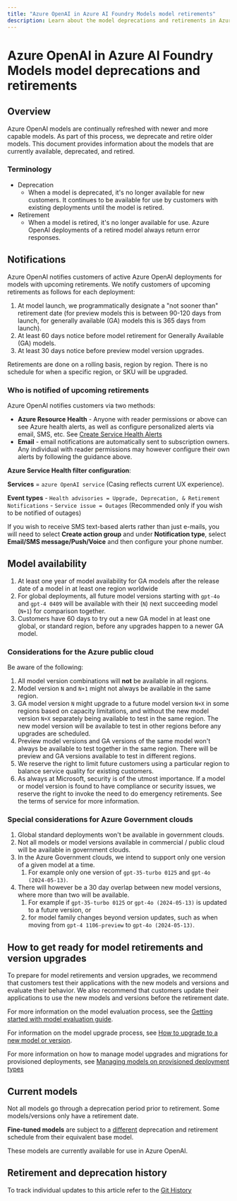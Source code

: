 ```yaml
---
title: "Azure OpenAI in Azure AI Foundry Models model retirements"
description: Learn about the model deprecations and retirements in Azure OpenAI.
---
```


# Azure OpenAI in Azure AI Foundry Models model deprecations and retirements

## Overview

Azure OpenAI models are continually refreshed with newer and more capable models. As part of this process, we deprecate and retire older models. This document provides information about the models that are currently available, deprecated, and retired.

### Terminology

* Deprecation
	* When a model is deprecated, it's no longer available for new customers. It continues to be available for use by customers with existing deployments until the model is retired.
* Retirement
	* When a model is retired, it's no longer available for use. Azure OpenAI deployments of a retired model always return error responses.

## Notifications

Azure OpenAI notifies customers of active Azure OpenAI deployments for models with upcoming retirements. We notify customers of upcoming retirements as follows for each deployment:

1. At model launch, we programmatically designate a "not sooner than" retirement date (for preview models this is between 90-120 days from launch, for generally available (GA) models this is 365 days from launch).
2. At least 60 days notice before model retirement for Generally Available (GA) models.
3. At least 30 days notice before preview model version upgrades.

Retirements are done on a rolling basis, region by region. There is no schedule for when a specific region, or SKU will be upgraded.

### Who is notified of upcoming retirements

Azure OpenAI notifies customers via two methods:
- **Azure Resource Health** - Anyone with reader permissions or above can see Azure health alerts, as well as configure personalized alerts via email, SMS, etc. See [Create Service Health Alerts](/azure/service-health/alerts-activity-log-service-notifications-portal)
- **Email** - email notifications are automatically sent to subscription owners. Any individual with reader permissions may however configure their own alerts by following the guidance above.

**Azure Service Health filter configuration**:

**Services** = `azure OpenAI service` (Casing reflects current UX experience).

**Event types**
    - `Health advisories = Upgrade, Deprecation, & Retirement Notifications`
    - `Service issue = Outages` (Recommended only if you wish to be notified of outages)

If you wish to receive SMS text-based alerts rather than just e-mails, you will need to select **Create action group** and under **Notification type**, select **Email/SMS message/Push/Voice** and then configure your phone number.

## Model availability

1. At least one year of model availability for GA models after the release date of a model in at least one region worldwide
2. For global deployments, all future model versions starting with `gpt-4o` and `gpt-4 0409` will be available with their (`N`) next succeeding model (`N+1`) for comparison together. 
1. Customers have 60 days to try out a new GA model in at least one global, or standard region, before any upgrades happen to a newer GA model.  

### Considerations for the Azure public cloud

Be aware of the following: 

1. All model version combinations will **not** be available in all regions.
2. Model version `N` and `N+1` might not always be available in the same region. 
3. GA model version `N` might upgrade to a future model version `N+X` in some regions based on capacity limitations, and without the new model version `N+X` separately being available to test in the same region. The new model version will be available to test in other regions before any upgrades are scheduled.   
4. Preview model versions and GA versions of the same model won't always be available to test together in the same region. There will be preview and GA versions available to test in different regions. 
5.	We reserve the right to limit future customers using a particular region to balance service quality for existing customers.
6.	As always at Microsoft, security is of the utmost importance. If a model or model version is found to have compliance or security issues, we reserve the right to invoke the need to do emergency retirements. See the terms of service for more information.

### Special considerations for Azure Government clouds

1.	Global standard deployments won't be available in government clouds.
2.	Not all models or model versions available in commercial / public cloud will be available in government clouds.
3.	In the Azure Government clouds, we intend to support only one version of a given model at a time.
    1. For example only one version of `gpt-35-turbo 0125` and `gpt-4o (2024-05-13)`.
4.	There will however be a 30 day overlap between new model versions, where more than two will be available.
    1. For example if `gpt-35-turbo 0125` or `gpt-4o (2024-05-13)` is updated to a future version, or
    2. for model family changes beyond version updates, such as when moving from `gpt-4 1106-preview` to `gpt-4o (2024-05-13)`. 

## How to get ready for model retirements and version upgrades

To prepare for model retirements and version upgrades, we recommend that customers test their applications with the new models and versions and evaluate their behavior. We also recommend that customers update their applications to use the new models and versions before the retirement date.

For more information on the model evaluation process, see the [Getting started with model evaluation guide](https://techcommunity.microsoft.com/t5/ai-azure-ai-services-blog/how-to-evaluate-amp-upgrade-model-versions-in-the-azure-openai/ba-p/4218880).

For information on the model upgrade process, see [How to upgrade to a new model or version](./model-versions).

For more information on how to manage model upgrades and migrations for provisioned deployments, see [Managing models on provisioned deployment types](../how-to/working-with-models.md#managing-models-on-provisioned-deployment-types)

## Current models

<Note>
Not all models go through a deprecation period prior to retirement. Some models/versions only have a retirement date.

**Fine-tuned models** are subject to a [different](#fine-tuned-models) deprecation and retirement schedule from their equivalent base model.
</Note>

These models are currently available for use in Azure OpenAI.


<ModelRetirementTable />

## Retirement and deprecation history

To track individual updates to this article refer to the [Git History](https://github.com/MicrosoftDocs/azure-ai-docs/commits/main/articles/ai-services/openai/includes/retirement/models)
